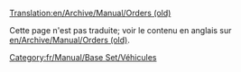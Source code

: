 [[Translation:en/Archive/Manual/Orders (old)]]

{{fr/Note|Cet article illustre le fonctionnement de la fenêtre de commande pour les anciennes versions de [[fr/Archive/OpenTTD/OpenTTD 0.7.0|OpenTTD 0.7.0]].<br/>
'''Si vous avez une version récente (OpenTTD 0.7.0 ou plus), voyez: [[fr/Manual/Ordres|Ordres]]'''}}

Cette page n'est pas traduite; voir le contenu en anglais sur [[en/Archive/Manual/Orders (old)]].

[[Category:fr/Manual/Base Set/Véhicules]]